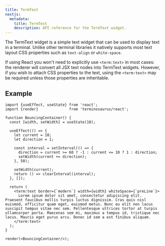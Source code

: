 ```yaml
---
title: TermText
nextjs:
  metadata:
    title: TermText
    description: API reference for the TermText widget.
---
```


The TermText widget is a simple text widget that can be used to display text in a terminal. Unlike other terminal libraries it natively supports most text layout CSS properties such as `text-align` or `white-space`.

If using React you won't need to explicitly use `<term:text>` in most cases: the renderer will convert all JSX text nodes into TermText widgets. However, if you wish to attach CSS properties to the text, using the `<term:text>` may be required unless those properties are inheritable.

## Example

```tsx component="XTermExample" rows={50}
import {useEffect, useState} from 'react';
import {render}              from 'terminosaurus/react';

function BouncingContainer() {
  const [width, setWidth] = useState(10);

  useEffect(() => {
    let current = 10;
    let direction = 1;
 
    const interval = setInterval(() => {
      direction = current >= 60 ? -1 : current <= 10 ? 1 : direction;
      setWidth(current += direction);
    }, 50);

    setWidth(current);
    return () => clearInterval(interval);
  }, []);

  return (
    <term:text border={`modern`} width={width} whiteSpace={`preLine`}>
      Lorem ipsum dolor sit amet, consectetur adipiscing elit. Praesent faucibus mollis turpis luctus dignissim. Cras quis nisl euismod, efficitur quam eget, euismod metus. Nunc eu elit non lacus suscipit tempus vitae nec sem. Pellentesque ultrices tortor at turpis ullamcorper porta. Maecenas sem mi, maximus a tempus id, tristique nec lacus. Mauris eget purus arcu. Donec id sem a est finibus aliquam.
    </term:text>
  );
}

render(<BouncingContainer/>);
```
